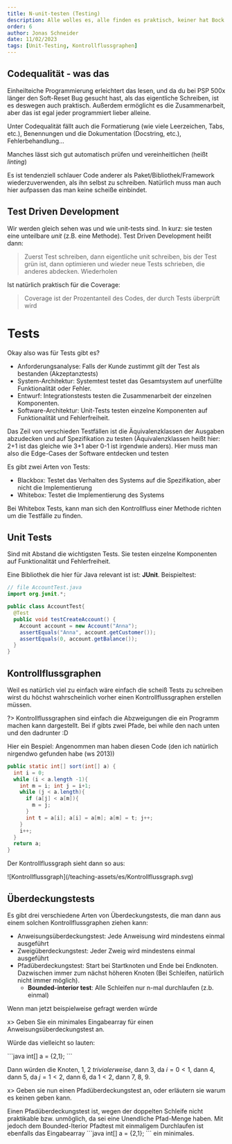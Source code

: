 ```yaml
---
title: N-unit-testen (Testing)
description: Alle wolles es, alle finden es praktisch, keiner hat Bock drauf => Unit Tests
order: 6
author: Jonas Schneider
date: 11/02/2023
tags: [Unit-Testing, Kontrollflussgraphen]
---
```


## Codequalität - was das

Einheilteiche Programmierung erleichtert das lesen, und da du bei PSP 500x länger den Soft-Reset Bug gesucht hast, als das eigentliche Schreiben, ist es deswegen auch praktisch. 
Außerdem ermöglicht es die Zusammenarbeit, aber das ist egal jeder programmiert lieber alleine.

Unter Codequalität fällt auch die Formatierung (wie viele Leerzeichen, Tabs, etc.), Benennungen und die Dokumentation (Docstring, etc.), Fehlerbehandlung...

Manches lässt sich gut automatisch prüfen und vereinheitlichen (heißt *linting*)

Es ist tendenziell schlauer Code anderer als Paket/Bibliothek/Framework wiederzuverwenden, als ihn selbst zu schreiben. Natürlich muss man auch hier aufpassen das man keine scheiße einbindet.

## Test Driven Development

Wir werden gleich sehen was und wie unit-tests sind. In kurz: sie testen eine unteilbare *unit* (z.B. eine Methode).
Test Driven Development heißt dann:

> Zuerst Test schreiben, dann eigentliche unit schreiben, bis der Test grün ist, dann optimieren und wieder neue Tests schrieben, die anderes abdecken. Wiederholen

Ist natürlich praktisch für die Coverage:

> Coverage ist der Prozentanteil des Codes, der durch Tests überprüft wird

# Tests

Okay also was für Tests gibt es? 
- Anforderungsanalyse: Falls der Kunde zustimmt gilt der Test als bestanden (Akzeptanztests)
- System-Architektur: Systemtest testet das Gesamtsystem auf unerfüllte Funktionalität oder Fehler.
- Entwurf: Integrationstests testen die Zusammenarbeit der einzelnen Komponenten.
- Software-Architektur: Unit-Tests testen einzelne Komponenten auf Funktionalität und Fehlerfreiheit.

Das Zeil von verschieden Testfällen ist die Äquivalenzklassen der Ausgaben abzudecken und auf Spezifikation zu testen 
(Äquivalenzklassen heißt hier: 2+1 ist das gleiche wie 3+1 aber 0-1 ist irgendwie anders). Hier muss man also die Edge-Cases der Software entdecken und testen

Es gibt zwei Arten von Tests:
- Blackbox: Testet das Verhalten des Systems auf die Spezifikation, aber nicht die Implementierung
- Whitebox: Testet die Implementierung des Systems

Bei Whitebox Tests, kann man sich den Kontrollfluss einer Methode richten um die Testfälle zu finden.

## Unit Tests
Sind mit Abstand die wichtigsten Tests. Sie testen einzelne Komponenten auf Funktionalität und Fehlerfreiheit.

Eine Bibliothek die hier für Java relevant ist ist: **JUnit**. Beispieltest:

```java
// file AccountTest.java
import org.junit.*;

public class AccountTest{
  @Test
  public void testCreateAccount() {
    Account account = new Account("Anna");
    assertEquals("Anna", account.getCustomer());
    assertEquals(0, account.getBalance());
  }
}
```

## Kontrollflussgraphen

Weil es natürlich viel zu einfach wäre einfach die scheiß Tests zu schreiben wirst du höchst wahrscheinlich vorher einen Kontrollflussgraphen erstellen müssen.

?> Kontrollflussgraphen sind einfach die Abzweigungen die ein Programm machen kann dargestellt. Bei if gibts zwei Pfade, bei while den nach unten und den dadrunter :D

Hier ein Bespiel: Angenommen man haben diesen Code (den ich natürlich nirgendwo gefunden habe (ws 2013))

```java
public static int[] sort(int[] a) {
  int i = 0;
  while (i < a.length -1){
    int m = i; int j = i+1;
    while (j < a.length){
      if (a[j] < a[m]){
        m = j;
      }
      int t = a[i]; a[i] = a[m]; a[m] = t; j++;
    }
    i++;
  }
  return a;
}
```

Der Kontrollflussgraph sieht dann so aus:

<Spoiler blur="16">
  <div className="center">
    ![Kontrollflussgraph](/teaching-assets/es/Kontrollflussgraph.svg)
  </div>
</Spoiler>

## Überdeckungstests

Es gibt drei verschiedene Arten von Überdeckungstests, die man dann aus einem solchen Kontrollflussgraphen ziehen kann:
- Anweisungsüberdeckungstest: Jede Anweisung wird mindestens einmal ausgeführt
- Zweigüberdeckungstest: Jeder Zweig wird mindestens einmal ausgeführt
- Pfadüberdeckungstest: Start bei Startknoten und Ende bei Endknoten. Dazwischen immer zum nächst höheren Knoten (Bei Schleifen, natürlich nicht immer möglich).
  - **Bounded-interior test**: Alle Schleifen nur n-mal durchlaufen (z.b. einmal) 

Wenn man jetzt beispielweise gefragt werden würde

x> Geben Sie ein minimales Eingabearray für einen Anweisungsüberdeckungstest an.

Würde das vielleicht so lauten:

<Spoiler>
  ```java
  int[] a = {2,1};
  ```

  Dann würden die Knoten, 1, 2 *trivialerweise*, dann 3, da $i=0 < 1$, dann 4, dann 5, da $j=1 < 2$, dann 6, da $1 < 2$, dann 7, 8, 9.  
</Spoiler>

x> Geben sie nun einen Pfadüberdeckungstest an, oder erläutern sie warum es keinen geben kann.

<Spoiler>
  Einen Pfadüberdeckungstest ist, wegen der doppelten Schleife nicht praktikable bzw. unmöglich, da sei eine Unendliche Pfad-Menge haben. 
  Mit jedoch dem Bounded-Iterior Pfadtest mit einmaligem Durchlaufen ist ebenfalls das Eingabearray
  ```java
  int[] a = {2,1}; 
  ```
  ein minimales.
</Spoiler>